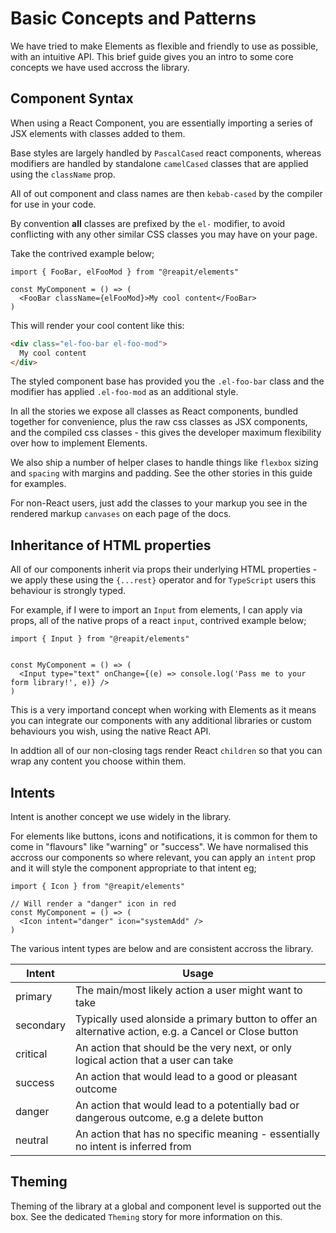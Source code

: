 <Meta title="Concepts" />

# Basic Concepts and Patterns

We have tried to make Elements as flexible and friendly to use as possible, with an intuitive API. This brief guide gives you an intro to some core concepts we have used accross the library. 

## Component Syntax

When using a React Component, you are essentially importing a series of JSX elements with classes added to them. 

Base styles are largely handled by `PascalCased` react components, whereas modifiers are handled by standalone `camelCased` classes that are applied using the `className` prop.

All of out component and class names are then `kebab-cased` by the compiler for use in your code. 

By convention **all** classes are prefixed by the `el-` modifier, to avoid conflicting with any other similar CSS classes you may have on your page.

Take the contrived example below;

```tsx
import { FooBar, elFooMod } from "@reapit/elements"

const MyComponent = () => (
  <FooBar className={elFooMod}>My cool content</FooBar>
)

```

This will render your cool content like this:

```html
<div class="el-foo-bar el-foo-mod">
  My cool content
</div>

```

The styled component base has provided you the `.el-foo-bar` class and the modifier has applied `.el-foo-mod` as an additional style.

In all the stories we expose all classes as React components, bundled together for convenience, plus the raw css classes as JSX components, and the compiled css classes - this gives the developer maximum flexibility over how to implement Elements.

We also ship a number of helper clases to handle things like `flexbox` sizing and `spacing` with margins and padding. See the other stories in this guide for examples.

For non-React users, just add the classes to your markup you see in the rendered markup `canvases` on each page of the docs.

## Inheritance of HTML properties

All of our components inherit via props their underlying HTML properties - we apply these using the `{...rest}` operator and for `TypeScript` users this behaviour is strongly typed.

For example, if I were to import an `Input` from elements, I can apply via props, all of the native props of a react `input`, contrived example below;

```tsx
import { Input } from "@reapit/elements"


const MyComponent = () => (
  <Input type="text" onChange={(e) => console.log('Pass me to your form library!', e)} />
)
```

This is a very importand concept when working with Elements as it means you can integrate our components with any additional libraries or custom behaviours you wish, using the native React API. 

In addtion all of our non-closing tags render React `children` so that you can wrap any content you choose within them.

## Intents

Intent is another concept we use widely in the library. 

For elements like buttons, icons and notifications, it is common for them to come in "flavours" like "warning" or "success". We have normalised this accross our components so where relevant, you can apply an `intent` prop and it will style the component appropriate to that intent eg;

```tsx
import { Icon } from "@reapit/elements"

// Will render a "danger" icon in red
const MyComponent = () => (
  <Icon intent="danger" icon="systemAdd" />
)
```

The various intent types are below and are consistent accross the library.

| Intent    | Usage                                                                                                  |
| --------- | ------------------------------------------------------------------------------------------------------ |
| primary   | The main/most likely action a user might want to take                                                  |
| secondary | Typically used alonside a primary button to offer an alternative action, e.g. a Cancel or Close button |
| critical  | An action that should be the very next, or only logical action that a user can take                    |
| success   | An action that would lead to a good or pleasant outcome                                                |
| danger    | An action that would lead to a potentially bad or dangerous outcome, e.g a delete button               |
| neutral   | An action that has no specific meaning - essentially no intent is inferred from                        |

## Theming

Theming of the library at a global and component level is supported out the box. See the dedicated `Theming` story for more information on this.